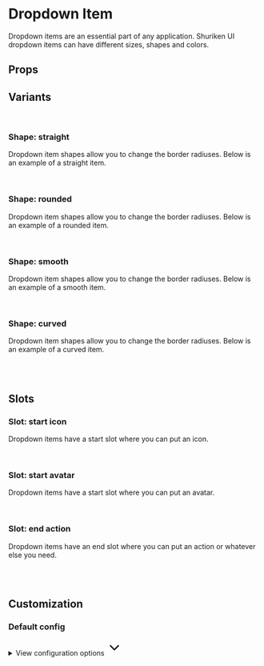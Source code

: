 
<Meta of={DropdownItemStories} />

# Dropdown Item

Dropdown items are an essential part of any application. Shuriken UI dropdown items can have different sizes, shapes and colors.

<Primary />

## Props

<Controls />

## Variants

<br />

### Shape: straight

Dropdown item shapes allow you to change the border radiuses. Below is an example of a straight item.

<div className="flex items-end gap-2 border border-muted-200 dark:border-muted-800 bg-white dark:bg-slate-900 p-6 rounded-sm">
  <Story of={DropdownItemStories.ShapeStraight} />
</div>

<br />

### Shape: rounded

Dropdown item shapes allow you to change the border radiuses. Below is an example of a rounded item.

<div className="flex items-end gap-2 border border-muted-200 dark:border-muted-800 bg-white dark:bg-slate-900 p-6 rounded-sm">
  <Story of={DropdownItemStories.ShapeRounded} />
</div>

<br />

### Shape: smooth

Dropdown item shapes allow you to change the border radiuses. Below is an example of a smooth item.

<div className="flex items-end gap-2 border border-muted-200 dark:border-muted-800 bg-white dark:bg-slate-900 p-6 rounded-sm">
  <Story of={DropdownItemStories.ShapeSmooth} />
</div>

<br />

### Shape: curved

Dropdown item shapes allow you to change the border radiuses. Below is an example of a curved item.

<div className="flex items-end gap-2 border border-muted-200 dark:border-muted-800 bg-white dark:bg-slate-900 p-6 rounded-sm">
  <Story of={DropdownItemStories.ShapeCurved} />
</div>

<br />
<br />

## Slots

### Slot: start icon

Dropdown items have a start slot where you can put an icon.

<div className="flex items-end gap-2 border border-muted-200 dark:border-muted-800 bg-white dark:bg-slate-900 p-6 rounded-sm">
  <Story of={DropdownItemStories.SlotStartIcon} />
</div>

<br />

### Slot: start avatar

Dropdown items have a start slot where you can put an avatar.

<div className="flex items-end gap-2 border border-muted-200 dark:border-muted-800 bg-white dark:bg-slate-900 p-6 rounded-sm">
  <Story of={DropdownItemStories.SlotStartAvatar} />
</div>

<br />

### Slot: end action

Dropdown items have an end slot where you can put an action or whatever else you need.

<div className="flex items-end gap-2 border border-muted-200 dark:border-muted-800 bg-white dark:bg-slate-900 p-6 rounded-sm">
  <Story of={DropdownItemStories.SlotEndAction} />
</div>

<br />
<br />

## Customization

### Default config

<div class="relative">
  <details class="relative bg-slate-50 border border-slate-200 rounded-lg p-4 [&>summary>svg]:open:-rotate-180">
    <summary class="list-none cursor-pointer">
      <span class="font-sans text-slate-500">View configuration options</span>
      <svg
        class="w-5 h-5 text-slate-500 absolute top-5 end-4 transition-transform duration-300"
        xmlns="http://www.w3.org/2000/svg"
        width="32"
        height="32"
        viewBox="0 0 24 24"
      >
        <path
          fill="none"
          stroke="currentColor"
          stroke-linecap="round"
          stroke-linejoin="round"
          stroke-width="2"
          d="m6 9l6 6l6-6"
        />
      </svg>
    </summary>

    <div class="!mt-4">
      <pre >
        {JSON.stringify(defaultDropdownItemConfig, null, 2)}
      </pre>
    </div>

  </details>
</div>